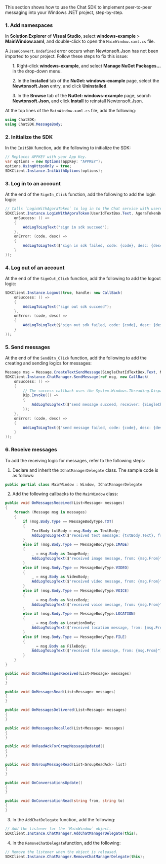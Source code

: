 <PlatformWrapper platform="windows">

This section shows how to use the Chat SDK to implement peer-to-peer messaging into your Windows .NET project, step-by-step.

### 1. Add namespaces

In **Solution Explorer** of **Visual Studio**, select **windows-example** > **MainWindow.xaml**, and double-click to open the `MainWindow.xaml.cs` file.

<div class="alert note">
A <code>JsonConvert.Undefined</code> error occurs when Newtonsoft.Json has not been imported to your project. Follow these steps to fix this issue:
<ol>1. Right-click <b>windows-example</b>, and select <b>Manage NuGet Packages...</b> in the drop-down menu.</ol>
<ol>2. In the <b>Installed</b> tab of the <b>NuGet: windows-example</b> page, select the <b>Newtonsoft.Json</b> entry, and click <b>Uninstalled</b>.</ol>
<ol>3. In the <b>Browse</b> tab of the <b>NuGet: windows-example</b> page, search <b>Newtonsoft.Json</b>, and click <b>Install</b> to reinstall Newtonsoft.Json.</ol>
</div>

At the top lines of the `MainWindow.xaml.cs` file, add the following:

```c#
using ChatSDK;
using ChatSDK.MessageBody;
```

### 2. Initialize the SDK

In the `InitSDK` function, add the following to initialize the SDK:

```c#
// Replaces APPKEY with your App Key.
var options = new Options(appKey: "APPKEY");
options.UsingHttpsOnly = true;
SDKClient.Instance.InitWithOptions(options);
```

### 3. Log in to an account

At the end of the `SignIn_Click` function, add the following to add the login logic:

```c#
// Calls `LoginWithAgoraToken` to log in to the Chat service with username and Agora token.
SDKClient.Instance.LoginWithAgoraToken(UserIdTextBox.Text, AgoraTokenBox.Text, handle: new CallBack(
    onSuccess: () =>
    {
        AddLogToLogText("sign in sdk succeed");
    },
    onError: (code, desc) =>
    {
        AddLogToLogText($"sign in sdk failed, code: {code}, desc: {desc}");
    }
));
```

### 4. Log out of an account

At the end of the `SignOut_Click` function, add the following to add the logout logic:

```c#
SDKClient.Instance.Logout(true, handle: new CallBack(
    onSuccess: () =>
    {
        AddLogToLogText("sign out sdk succeed");
    },
    onError: (code, desc) =>
    {
        AddLogToLogText($"sign out sdk failed, code: {code}, desc: {desc}");
    }
));
```

### 5. Send messages

At the end of the `SendBtn_Click` function, add the following to add the creating and sending logics for messages:

```c#
Message msg = Message.CreateTextSendMessage(SingleChatIdTextBox.Text, MessageContentTextBox.Text);
SDKClient.Instance.ChatManager.SendMessage(ref msg, new CallBack(
    onSuccess: () =>
    {
        // The success callback uses the System.Windows.Threading.Dispatcher to invoke UI elements `SingleChatIdTextBox.Text` and `MessageContentTextBox.Text`.
        Dip.Invoke(() =>
        {
            AddLogToLogText($"send message succeed, receiver: {SingleChatIdTextBox.Text},  message: {MessageContentTextBox.Text}");
        });
    },
    onError: (code, desc) =>
    {
        AddLogToLogText($"send message failed, code: {code}, desc: {desc}");
    }
));
```

### 6. Receive messages

To add the receiving logic for messages, refer to the following steps:

1. Declare and inherit the `IChatManagerDelegate` class. The sample code is as follows:

```c#
public partial class MainWindow : Window, IChatManagerDelegate
```

2. Add the following callbacks to the `MainWindow` class:

```c#
public void OnMessagesReceived(List<Message> messages)
{
    foreach (Message msg in messages)
    {
        if (msg.Body.Type == MessageBodyType.TXT)
        {
            TextBody txtBody = msg.Body as TextBody;
            AddLogToLogText($"received text message: {txtBody.Text}, from: {msg.From}");
        }
        else if (msg.Body.Type == MessageBodyType.IMAGE)
        {
            _ = msg.Body as ImageBody;
            AddLogToLogText($"received image message, from: {msg.From}");
        }
        else if (msg.Body.Type == MessageBodyType.VIDEO)
        {
            _ = msg.Body as VideoBody;
            AddLogToLogText($"received video message, from: {msg.From}");
        }
        else if (msg.Body.Type == MessageBodyType.VOICE)
        {
            _ = msg.Body as VoiceBody;
            AddLogToLogText($"received voice message, from: {msg.From}");
        }
        else if (msg.Body.Type == MessageBodyType.LOCATION)
        {
            _ = msg.Body as LocationBody;
            AddLogToLogText($"received location message, from: {msg.From}");
        }
        else if (msg.Body.Type == MessageBodyType.FILE)
        {
            _ = msg.Body as FileBody;
            AddLogToLogText($"received file message, from: {msg.From}");
        }
    }
}

public void OnCmdMessagesReceived(List<Message> messages)
{
}

public void OnMessagesRead(List<Message> messages)
{
}

public void OnMessagesDelivered(List<Message> messages)
{
}

public void OnMessagesRecalled(List<Message> messages)
{
}

public void OnReadAckForGroupMessageUpdated()
{
}

public void OnGroupMessageRead(List<GroupReadAck> list)
{
}

public void OnConversationsUpdate()
{
}

public void OnConversationRead(string from, string to)
{
}
```

3. In the `AddChatDelegate` function, add the following:

```c#
// Add the listener for the `MainWindow` object.
SDKClient.Instance.ChatManager.AddChatManagerDelegate(this);
```

4. In the `RemoveChatDelegate`function, add the following:

```c#
// Remove the listener when the object is released.
SDKClient.Instance.ChatManager.RemoveChatManagerDelegate(this);
```	

<a name="test"></a>

</PlatformWrapper>